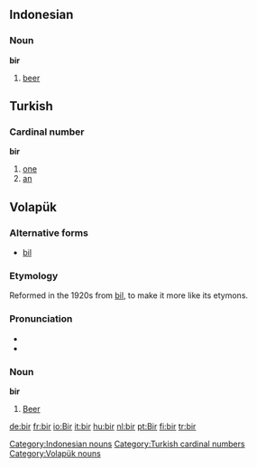 ==Indonesian==

===Noun===
'''bir'''

#[[beer]]

==Turkish==

===Cardinal number===
'''bir'''

#[[one]]
#[[an]]

==Volapük== 
===Alternative forms===
*[[bil#Volapük|bil]]

===Etymology===
Reformed in the 1920s from [[bil#Volapük|bil]], to make it more like its etymons.

===Pronunciation===
*{{IPA|/bir/}}
*{{SAMPA|/bir/}}

===Noun=== 
'''bir'''
#[[beer|Beer]]

[[Category:Indonesian nouns]]
[[Category:Turkish cardinal numbers]]
[[Category:Volapük nouns]]

[[de:bir]]
[[fr:bir]]
[[io:Bir]]
[[it:bir]]
[[hu:bir]]
[[nl:bir]]
[[pt:Bir]]
[[fi:bir]]
[[tr:bir]]
